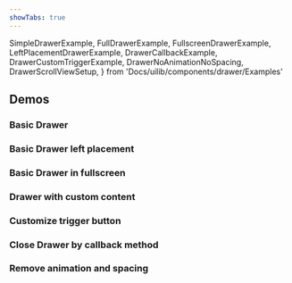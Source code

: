 ```yaml
---
showTabs: true
---
```


  SimpleDrawerExample,
  FullDrawerExample,
  FullscreenDrawerExample,
  LeftPlacementDrawerExample,
  DrawerCallbackExample,
  DrawerCustomTriggerExample,
  DrawerNoAnimationNoSpacing,
  DrawerScrollViewSetup,
} from 'Docs/uilib/components/drawer/Examples'

## Demos

### Basic Drawer

<SimpleDrawerExample />

### Basic Drawer left placement

<LeftPlacementDrawerExample />

### Basic Drawer in fullscreen

<FullscreenDrawerExample />

### Drawer with custom content

<FullDrawerExample />

### Customize trigger button

<DrawerCustomTriggerExample />

### Close Drawer by callback method

<DrawerCallbackExample />

### Remove animation and spacing

<DrawerNoAnimationNoSpacing />

<VisibleWhenVisualTest>
  <DrawerScrollViewSetup />
</VisibleWhenVisualTest>
